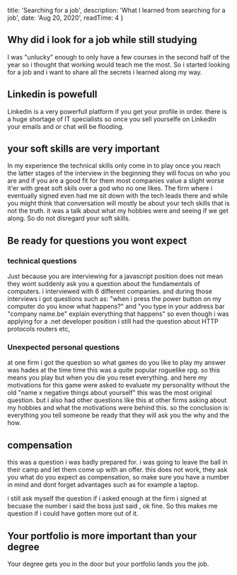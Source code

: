 

  title: 'Searching for a job',
  description: 'What I learned from searching for a job',
  date: 'Aug 20, 2020',
  readTime: 4
}


## Why did i look for a job while still studying
I was "unlucky" enough to only have a few courses in the second half of the year so i thought that working would teach me the most.
So i started looking for a job and i want to share all the secrets i learned along my way.
## Linkedin is powefull
Linkedin is a very powerfull platform if you get your profile in order. there is a huge shortage of IT specialists so once you sell yourselfe on LinkedIn your emails and or chat will be flooding.
## your soft skills are very important
In my experience the technical skills only come in to play once you reach the latter stages of the interview in the beginning they will focus on who you are and if you are a good fit for them most companies value a slight worse it'er with great soft skils over a god who no one likes.
The firm where i eventually signed even had me sit down with the tech leads there and while you might think that conversation will mostly be about your tech skills that is not the truth. it was a talk about what my hobbies were and seeing if we get along.
So do not disregard your soft skills.
## Be ready for questions you wont expect
### technical questions
Just because you are interviewing for a javascript position does not mean they wont suddenly ask you a question about the fundamentals of computers.
i interviewed with 6 different companies.
and during those interviews i got questions such as: "when i press the power button on my computer do you know what happens?" and "you type in your address bar "company name.be" explain everything that happens" so even though i was applying for a .net developer position i still had the question about HTTP protocols routers etc,
### Unexpected personal questions
at one firm i got the question so what games do you like to play my answer was hades at the time time this was a quite popular roguelike rpg.
so this means you play but when you die you reset everything.
and here my motivations for this game were asked to evaluate my personality without the old "name x negative things about yourself" this was the most original question.
but i also had other questions like this at other firms asking about my hobbies and what the motivations were behind this.
so the conclusion is: everything you tell someone be ready that they will ask you the why and the how.
## compensation
this was a question i was badly prepared for.
i was going to leave the ball in their camp and let them come up with an offer.
this does not work, they ask you what do you expect as compensation, so make sure you have a number in mind and dont forget advantages such as for example a laptop.

i still ask myself the question if i asked enough at the firm i signed at becuase the number i said the boss just said , ok fine.
So this makes me question if i could have gotten more out of it.
## Your portfolio is more important than your degree
Your degree gets you in the door but your portfolio lands you the job.